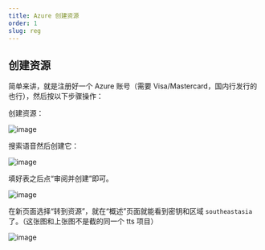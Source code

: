 ```yaml
---
title: Azure 创建资源
order: 1
slug: reg
---
```


## 创建资源

简单来讲，就是注册好一个 Azure 账号（需要 Visa/Mastercard，国内行发行的也行），然后按以下步骤操作：

创建资源：

![image](https://i.yfi.moe/i/2024/01/14/maoa07-2.webp)

搜索语音然后创建它：

![image](https://i.yfi.moe/i/2024/01/14/m78cp5-2.webp)

填好表之后点“审阅并创建”即可。

![image](https://i.yfi.moe/i/2024/01/14/m90nuc-2.webp)

在新页面选择“转到资源”，就在“概述”页面就能看到密钥和区域 `southeastasia` 了。（这张图和上张图不是截的同一个 tts 项目）

![image](https://i.yfi.moe/i/2024/01/14/m795b7-2.webp)
